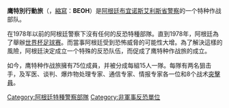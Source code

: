 {{NoteTA
|G1=Firearms
|G2=Military
|G3=長度單位
|G4=地區用語
|G5=地名
}}
{{Infobox law enforcement agency
|unit_name= 鹰特別行動旅
|image=[[File:Brigada_Halcon_escudo.svg|100px]]
|caption=
|dates=
|country={{flagcountry|Argentina}}
|allegiance=
|branch=[[布宜諾斯艾利斯省警察|布宜諾斯艾利斯省警察]]
|type=[[特種警察|特種警察]]
|role=[[反恐|反恐]]、[[特種作戰|特種作戰]]
|size=[[旅|旅]]
|command_structure=
|garrison=
|garrison_label=
|nickname=
|patron=
|motto=
|colors=
|colors_label=
|march=
|mascot=
|equipment=
|equipment_label=
|battles=
|anniversaries=
|decorations=
}}

'''鹰特別行動旅'''（{{lang-es|Brigada Especial Operativa Halcón}}，[[縮寫|縮寫]]：'''BEOH'''）是[[阿根廷|阿根廷]][[布宜诺斯艾利斯省警察|布宜诺斯艾利斯省警察]]的一个特种作战部队。

在1978年以前的阿根廷警察下沒有任何的反恐特種部隊。直到1978年，阿根廷為了舉辦[[世界杯足球赛|世界杯足球赛]]。而當事阿根廷受到恐怖威脅的可能性大增。為了解決這樣的風險，阿根廷決定成立一个特殊的反恐队伍，而促成了鹰特种作战旅的成立。

如今，鹰特种作战旅擁有75位成員，并被分成每組15人一隊。每隊有两名狙击手，及军医、谈判、爆炸物处理专家、通信专家、情报专家各一位和8个战术[[突擊員|突擊員]]。

[[Category:阿根廷特種警察部隊|Category:阿根廷特種警察部隊]]
[[Category:非軍事反恐單位|Category:非軍事反恐單位]]